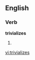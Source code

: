
==English==

===Verb===
'''trivializes'''

# {{third-person singular of|[[trivialize]]}}

[[vi:trivializes]]